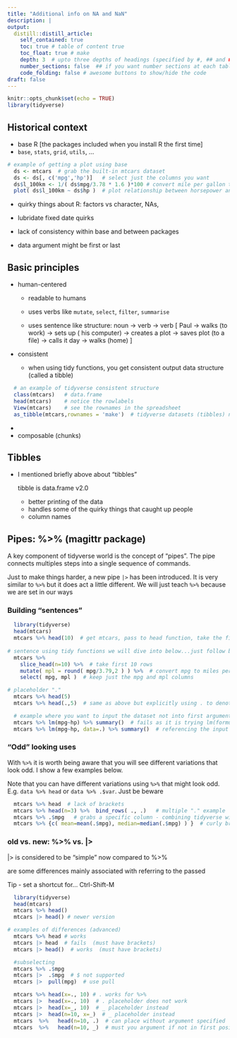 ```yaml
---
title: "Additional info on NA and NaN"
description: |
output:
  distill::distill_article:
    self_contained: true
    toc: true # table of content true
    toc_float: true # make 
    depth: 3  # upto three depths of headings (specified by #, ## and ###)
    number_sections: false  ## if you want number sections at each table header
    code_folding: false # awesome buttons to show/hide the code
draft: false
---
```


```r
knitr::opts_chunk$set(echo = TRUE)
library(tidyverse)
```

## Historical context

-   base R [the packages included when you install R the first time]
-   `base`, `stats`, `grid`, `utils`, ...

```r
# example of getting a plot using base
  ds <- mtcars  # grab the built-in mtcars dataset
  ds <- ds[, c('mpg','hp')]   # select just the columns you want
  ds$l_100km <- 1/( ds$mpg/3.78 * 1.6 )*100 # convert mile per gallon to liters / 100km
  plot( ds$l_100km ~ ds$hp )  # plot relationship between horsepower and km/l

```

-   quirky things about R: factors vs character, NAs,

-   lubridate fixed date quirks

-   lack of consistency within base and between packages

-   data argument might be first or last

## Basic principles

-   human-centered

    -   readable to humans

    -   uses verbs like `mutate`, `select`, `filter`, `summarise`

    -   uses sentence like structure: noun -\> verb -\> verb [ Paul -\> walks (to work) -\> sets up ( his computer) -\> creates a plot -\> saves plot (to a file) -\> calls it day -\> walks (home) ]

-   consistent

    -   when using tidy functions, you get consistent output data structure (called a tibble)

```r
  # an example of tidyverse consistent structure
  class(mtcars)   # data.frame
  head(mtcars)    # notice the rowlabels
  View(mtcars)    # see the rownames in the spreadsheet
  as_tibble(mtcars,rownames = 'make')  # tidyverse datasets (tibbles) never have rownames

```

-   

-   composable (chunks)

## Tibbles

-   I mentioned briefly above about "tibbles"

    tibble is data.frame v2.0

    -   better printing of the data
    -   handles some of the quirky things that caught up people
    -   column names

## Pipes: %\>% (magittr package)

A key component of tidyverse world is the concept of "pipes". The pipe connects multiples steps into a single sequence of commands.

<aside>Just to make things harder, a new pipe `|>` has been introduced. It is very similar to `%>%` but it does act a little different. We will just teach `%>%` because we are set in our ways</aside>

### Building "sentences"

```r
  library(tidyverse)
  head(mtcars)
  mtcars %>% head(10)  # get mtcars, pass to head function, take the first 10 rows
  
# sentence using tidy functions we will dive into below...just follow basic logic
  mtcars %>% 
    slice_head(n=10) %>%  # take first 10 rows   
    mutate( mpl = round( mpg/3.79,2 ) ) %>%  # convert mpg to miles per liter (mpl)
    select( mpg, mpl )  # keep just the mpg and mpl columns 

# placeholder "."
  mtcars %>% head(5)    
  mtcars %>% head(.,5)  # same as above but explicitly using . to denote the input

  # example where you want to input the dataset not into first argument spot
  mtcars %>% lm(mpg~hp) %>% summary()  # fails as it is trying lm(formula=mtcars, data=mpg~hp )
  mtcars %>% lm(mpg~hp, data=.) %>% summary()  # referencing the input by "."

```

### "Odd" looking uses

With `%>%` it is worth being aware that you will see different variations that look odd. I show a few examples below.

<aside>Note that you can have different variations using `%>%` that might look odd. E.g. `data %>% head` or `data %>% .$var`. Just be beware</aside>

```r

  mtcars %>% head  # lack of brackets
  mtcars %>% head(n=3) %>%  bind_rows( ., .)   # multiple "." example
  mtcars %>% .$mpg   # grabs a specific column - combining tidyverse with base approaches 
  mtcars %>% {c( mean=mean(.$mpg), median=median(.$mpg) ) }  # curly bracket example using "." and $ - prevents putting . into c(., mean(.$mpg), median(.$mpg))


```

### old vs. new: %\>% vs. \|\>

\|\> is considered to be "simple" now compared to %\>%

are some differences mainly associated with referring to the passed

Tip - set a shortcut for... Ctrl-Shift-M

```r
  library(tidyverse)
  head(mtcars)
  mtcars %>% head()
  mtcars |> head() # newer version 

# examples of differences (advanced)
  mtcars %>% head # works
  mtcars |> head  # fails  (must have brackets)
  mtcars |> head()  # works  (must have brackets)

  #subselecting
  mtcars %>% .$mpg
  mtcars |>  .$mpg  # $ not supported
  mtcars |>  pull(mpg)  # use pull

  mtcars %>% head(x=., 10) # . works for %>% 
  mtcars |>  head(x=., 10)  # . placeholder does not work
  mtcars |>  head(x=_, 10)  # _ placeholder instead
  mtcars |>  head(n=10, x=_)  # _ placeholder instead
  mtcars  %>%   head(n=10, .)  # can place without argument specified
  mtcars  %>%   head(n=10, _)  # must you argument if not in first position

    
```
